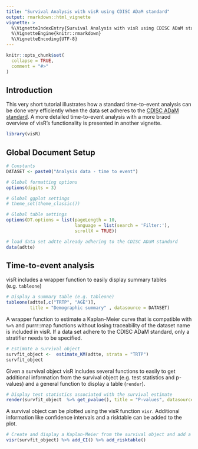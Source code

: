 ```yaml
---
title: "Survival Analysis with visR using CDISC ADaM standard"
output: rmarkdown::html_vignette
vignette: >
  %\VignetteIndexEntry{Survival Analysis with visR using CDISC ADaM standard}
  %\VignetteEngine{knitr::rmarkdown}
  %\VignetteEncoding{UTF-8}
---
```


```r
knitr::opts_chunk$set(
  collapse = TRUE,
  comment = "#>"
)
```

## Introduction


This very short tutorial illustrates how a standard time-to-event analysis can be done very efficiently when the data set adheres to the [CDISC ADaM standard](https://www.cdisc.org/standards/foundational/adam/adam-basic-data-structure-bds-time-event-tte-analyses-v1-0). A more detailed time-to-event analysis with a more braod overview of visR's functionality is presented in another vignette.


```r
library(visR)
```

## Global Document Setup
```r
# Constants
DATASET <- paste0("Analysis data - time to event")

# Global formatting options
options(digits = 3)

# Global ggplot settings
# theme_set(theme_classic())

# Global table settings 
options(DT.options = list(pageLength = 10, 
                          language = list(search = 'Filter:'), 
                          scrollX = TRUE))

# load data set adtte already adhering to the CDISC ADaM standard 
data(adtte)

```


## Time-to-event analysis

visR includes a wrapper function to easily display summary tables (e.g. `tableone`)

```r
# Display a summary table (e.g. tableone)
tableone(adtte[,c("TRTP", "AGE")],
         title = "Demographic summary" , datasource = DATASET)
```

A wrapper function to estimate a Kaplan-Meier curve that is compatible with `%>%` and purrr::map functions without losing traceability of the dataset name is included in visR. If a data set adhere to the CDISC ADaM standard, only a stratifier needs to be specified.

```r
# Estimate a survival object
survfit_object <-  estimate_KM(adtte, strata = "TRTP")
survfit_object
```

Given a survival object visR includes several functions to easily to get additional information from the survival object (e.g. test statistics and p-values) and a general function to display a table (`render`).

```r
# Display test statistics associated with the survival estimate
render(survfit_object  %>% get_pvalue(), title = "P-values", datasource = DATASET)

```

A survival object can be plotted using the visR function `visr`. Additional information like confidence intervals and a risktable can be added to the plot.

```r
# Create and display a Kaplan-Meier from the survival object and add a risktable
visr(survfit_object) %>% add_CI() %>% add_risktable()
```
